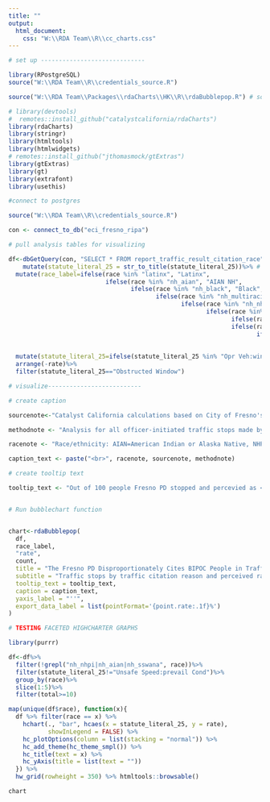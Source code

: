 ```yaml
---
title: ""
output:
  html_document:
    css: "W:\\RDA Team\\R\\cc_charts.css"
---
```

<!-- link to Google Font -->
<link href="https://fonts.googleapis.com/css2?family=Inter:wght@100;200;300;400;500;600;700;800;900&display=swap" rel="stylesheet">

```r

# set up -----------------------------

library(RPostgreSQL)
source("W:\\RDA Team\\R\\credentials_source.R")

source("W:\\RDA Team\\Packages\\rdaCharts\\HK\\R\\rdaBubblepop.R") # sourcing one of the visual files so I can get color codes

# library(devtools)
#  remotes::install_github("catalystcalifornia/rdaCharts") 
library(rdaCharts)
library(stringr)
library(htmltools) 
library(htmlwidgets)
# remotes::install_github("jthomasmock/gtExtras")
library(gtExtras)
library(gt)
library(extrafont)
library(usethis)

#connect to postgres

source("W:\\RDA Team\\R\\credentials_source.R")

con <- connect_to_db("eci_fresno_ripa")

# pull analysis tables for visualizing

df<-dbGetQuery(con, "SELECT * FROM report_traffic_result_citation_race")%>%
    mutate(statute_literal_25 = str_to_title(statute_literal_25))%>% # convert text for offense to be title case
  mutate(race_label=ifelse(race %in% "latinx", "Latinx",
                           ifelse(race %in% "nh_aian", "AIAN NH",
                                  ifelse(race %in% "nh_black", "Black",
                                         ifelse(race %in% "nh_multiracial", "Multiracial",
                                                ifelse(race %in% "nh_nhpi", "NHPI NH",
                                                       ifelse(race %in% "nh_sswana", "SSWANA NH",
                                                              ifelse(race %in% "nh_white", "White",
                                                              ifelse(race %in% "aiain_aoic", "AIAN",
                                                                     ifelse(race %in% "nhpia_aoic", "NHPI",
                                                                            ifelse(race %in% "sswana_aoic","SWANA/SA",
                                                                                   ifelse(race %in% 'nh_asian', "Asian", race))))))))))))%>%
  mutate(statute_literal_25=ifelse(statute_literal_25 %in% "Opr Veh:window Obstructed", "Obstructed Window",statute_literal_25))%>%
  arrange(-rate)%>%
  filter(statute_literal_25=="Obstructed Window")

```

```r

# visualize--------------------------

# create caption 

sourcenote<-"Catalyst California calculations based on City of Fresno's Police Stop Data (2022), catalystcalifornia.org, 2024. "

methodnote <- "Analysis for all officer-initiated traffic stops made by officers in 2022."

racenote <- "Race/ethnicity: AIAN=American Indian or Alaska Native, NHPI=Native Hawaiian or Pacific Islander, SWANA/SA=Southwest Asian (Middle Eastern) or North African, or South Asian."

caption_text <- paste("<br>", racenote, sourcenote, methodnote)

# create tooltip text

tooltip_text <- "Out of 100 people Fresno PD stopped and percevied as <b>{point.race_label}</b> in an officer-initiated traffic stop that resulted in a <b>citation</b>, <b>{point.rate:.1f}%</b> of people were cited for <b>{point.statute_literal_25}</b>, or a total of <b>{point.count:.1f}</b> people."


# Run bubblechart function


chart<-rdaBubblepop(
  df,
  race_label,
  "rate",
  count,
  title = "The Fresno PD Disproportionately Cites BIPOC People in Traffic for Window Obstruction",
  subtitle = "Traffic stops by traffic citation reason and perceived race",
  tooltip_text = tooltip_text,
  caption = caption_text,
  yaxis_label = "''",
  export_data_label = list(pointFormat='{point.rate:.1f}%') 
)

```


```r
# TESTING FACETED HIGHCHARTER GRAPHS

library(purrr)

df<-df%>%
  filter(!grepl("nh_nhpi|nh_aian|nh_sswana", race))%>%
  filter(statute_literal_25!="Unsafe Speed:prevail Cond")%>%
  group_by(race)%>%
  slice(1:5)%>%
  filter(total>=10)

map(unique(df$race), function(x){
  df %>% filter(race == x) %>% 
    hchart(., "bar", hcaes(x = statute_literal_25, y = rate),
           showInLegend = FALSE) %>% 
    hc_plotOptions(column = list(stacking = "normal")) %>% 
    hc_add_theme(hc_theme_smpl()) %>% 
    hc_title(text = x) %>% 
    hc_yAxis(title = list(text = ""))
  }) %>% 
  hw_grid(rowheight = 350) %>% htmltools::browsable()

```

```r

chart

```
<script>
  widg = document.getElementsByClassName('html-widget'); //find widgets
  for (let i = 0; i < widg.length; i++) { //loop through
    document.getElementsByClassName('highchart')[i].style.width = '100%'; //adjust width
    document.getElementsByClassName('highchart')[i].style.height = '100%'; //adjust height
  }
</script>